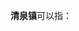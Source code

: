 '''清泉镇'''可以指：
{{PRC admin/disambig|42/11/25/100/000|43/10/27/102/000|51/01/13/108/000|51/07/24/111/000|61/08/02/103/000|62/07/25/101/000}}
{{disambig|cat=三字中国镇名消歧义}}
